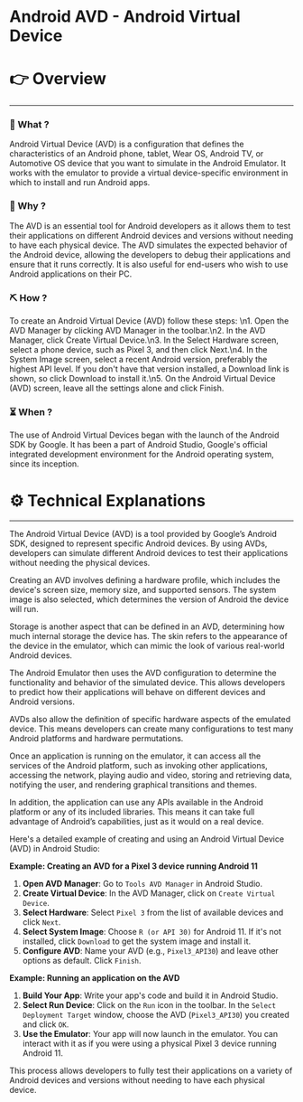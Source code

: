 # Android AVD - Android Virtual Device


# 👉 Overview

---

### 👀 What ?

Android Virtual Device (AVD) is a configuration that defines the characteristics of an Android phone, tablet, Wear OS, Android TV, or Automotive OS device that you want to simulate in the Android Emulator. It works with the emulator to provide a virtual device-specific environment in which to install and run Android apps.


### 🧐 Why ?

The AVD is an essential tool for Android developers as it allows them to test their applications on different Android devices and versions without needing to have each physical device. The AVD simulates the expected behavior of the Android device, allowing the developers to debug their applications and ensure that it runs correctly. It is also useful for end-users who wish to use Android applications on their PC.


### ⛏️ How ?

To create an Android Virtual Device (AVD) follow these steps: \n1. Open the AVD Manager by clicking AVD Manager in the toolbar.\n2. In the AVD Manager, click Create Virtual Device.\n3. In the Select Hardware screen, select a phone device, such as Pixel 3, and then click Next.\n4. In the System Image screen, select a recent Android version, preferably the highest API level. If you don't have that version installed, a Download link is shown, so click Download to install it.\n5. On the Android Virtual Device (AVD) screen, leave all the settings alone and click Finish.


### ⏳ When ?

The use of Android Virtual Devices began with the launch of the Android SDK by Google. It has been a part of Android Studio, Google's official integrated development environment for the Android operating system, since its inception.


# ⚙️ Technical Explanations

---

The Android Virtual Device (AVD) is a tool provided by Google’s Android SDK, designed to represent specific Android devices. By using AVDs, developers can simulate different Android devices to test their applications without needing the physical devices.

Creating an AVD involves defining a hardware profile, which includes the device's screen size, memory size, and supported sensors. The system image is also selected, which determines the version of Android the device will run.

Storage is another aspect that can be defined in an AVD, determining how much internal storage the device has. The skin refers to the appearance of the device in the emulator, which can mimic the look of various real-world Android devices.

The Android Emulator then uses the AVD configuration to determine the functionality and behavior of the simulated device. This allows developers to predict how their applications will behave on different devices and Android versions.

AVDs also allow the definition of specific hardware aspects of the emulated device. This means developers can create many configurations to test many Android platforms and hardware permutations.

Once an application is running on the emulator, it can access all the services of the Android platform, such as invoking other applications, accessing the network, playing audio and video, storing and retrieving data, notifying the user, and rendering graphical transitions and themes.

In addition, the application can use any APIs available in the Android platform or any of its included libraries. This means it can take full advantage of Android’s capabilities, just as it would on a real device.

Here's a detailed example of creating and using an Android Virtual Device (AVD) in Android Studio:

**Example: Creating an AVD for a Pixel 3 device running Android 11**

1. **Open AVD Manager**: Go to `Tools AVD Manager` in Android Studio.
2. **Create Virtual Device**: In the AVD Manager, click on `Create Virtual Device`.
3. **Select Hardware**: Select `Pixel 3` from the list of available devices and click `Next`.
4. **Select System Image**: Choose `R (or API 30)` for Android 11. If it's not installed, click `Download` to get the system image and install it.
5. **Configure AVD**: Name your AVD (e.g., `Pixel3_API30`) and leave other options as default. Click `Finish`.

**Example: Running an application on the AVD**

1. **Build Your App**: Write your app's code and build it in Android Studio.
2. **Select Run Device**: Click on the `Run` icon in the toolbar. In the `Select Deployment Target` window, choose the AVD (`Pixel3_API30`) you created and click `OK`.
3. **Use the Emulator**: Your app will now launch in the emulator. You can interact with it as if you were using a physical Pixel 3 device running Android 11.

This process allows developers to fully test their applications on a variety of Android devices and versions without needing to have each physical device.
